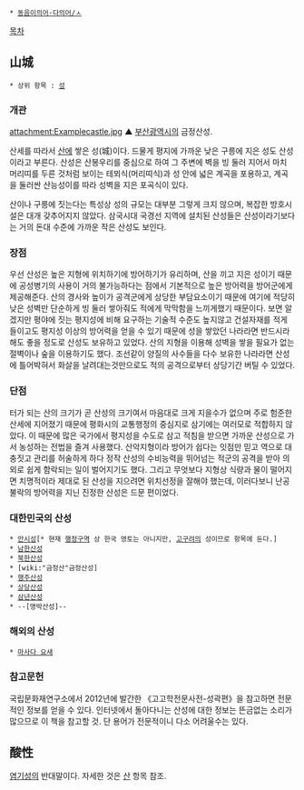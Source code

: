 * [[동음이의어·다의어/ㅅ]]

[[목차]]

== 山城 ==
 * 상위 항목 : [[성]]

=== 개관 ===
attachment:Examplecastle.jpg
▲ [[부산광역시]]의 금정산성.

산세를 따라서 [[산]]에 쌓은 성(城)이다. 드물게 평지에 가까운 낮은 구릉에 지은 성도 산성이라고 부른다. 산성은 산봉우리를 중심으로 하여 그 주변에 벽을 빙 둘러 지어서 마치 머리띠를 두른 것처럼 보이는 테뫼식(머리띠식)과 성 안에 넓은 계곡을 포용하고, 계곡을 둘러싼 산능성이를 따라 성벽을 지은 포곡식이 있다.

산이나 구릉에 짓는다는 특성상 성의 규모는 대부분 그렇게 크지 않으며, 복잡한 방호시설은 대개 갖추어지지 않았다. 삼국시대 국경선 지역에 설치된 산성들은 산성이라기보다는 거의 돈대 수준에 가까운 작은 산성도 보인다.

=== 장점 ===
우선 산성은 높은 지형에 위치하기에 방어하기가 유리하며, 산을 끼고 지은 성이기 때문에 공성병기의 사용이 거의 불가능하다는 점에서 기본적으로 높은 방어력을 방어군에게 제공해준다. 산의 경사와 높이가 공격군에게 상당한 부담요소이기 때문에 여기에 적당히 낮은 성벽만 단순하게 빙 둘러 쌓아줘도 적에게 막막함을 느끼게했기 때문이다. 보면 알겠지만 평야에 짓는 평지성에 비해 요구하는 기술적 수준도 높지않고 건설자재를 적게 들이고도 평지성 이상의 방어력을 얻을 수 있기 때문에 성을 쌓았던 나라라면 반드시라 해도 좋을 정도로 산성도 보유하고 있었다. 산의 지형을 이용해 성벽을 쌓을 필요가 없는 절벽이나 숲을 이용하기도 했다. 조선같이 양질의 사수들을 다수 보유한 나라라면 산성에 틀어박혀서 화살을 날려대는것만으로도 적의 공격으로부터 상당기간 버틸 수 있었다.

=== 단점 ===
터가 되는 산의 크기가 곧 산성의 크기여서 마음대로 크게 지을수가 없으며 주로 험준한 산세에 지어졌기 때문에 평화시의 교통행정의 중심지로 삼기에는 여러모로 적합하지 않았다. 이 때문에 많은 국가에서 평지성을 수도로 삼고 적침을 받으면 가까운 산성으로 가서 농성하는 전법을 즐겨 사용했다. 산악지형이라 방어가 쉽다는 잇점만 믿고 역으로 대충짓고 관리를 허술하게 하다 정작 산성의 수비능력을 뛰어넘는 적군의 공격을 받아 의외로 쉽게 함락되는 일이 벌어지기도 했다. 그리고 무엇보다 지형상 식량과 물이 떨어지면 치명적이라 제대로 된 산성을 지으려면 위치선정을 잘해야 했는데, 이러다보니 난공불락의 방어력을 지닌 진정한 산성은 드문 편이었다.

=== 대한민국의 산성 ===
 * [[안시성]][* 현재 [[행정구역]] 상 한국 영토는 아니지만, [[고구려]]의 성이므로 항목에 둔다.]
 * [[남한산성]]
 * [[북한산성]]
 * [wiki:"금정산"금정산성]
 * [[행주산성]]
 * [[상당산성]]
 * [[삼년산성]]
 * --[명박산성]--
=== 해외의 산성 ===
 * [[마사다 요새]]

=== 참고문헌 ===
국립문화재연구소에서 2012년에 발간한 《고고학전문사전-성곽편》을 참고하면 전문적인 정보를 얻을 수 있다. 인터넷에서 돌아다니는 산성에 대한 정보는 뜬금없는 소리가 많으므로 이 책을 참고할 것. 단 용어가 전문적이니 다소 어려울수는 있다.

== 酸性 ==
[[염기]]성의 반대말이다. 자세한 것은 [[산]] 항목 참조.
